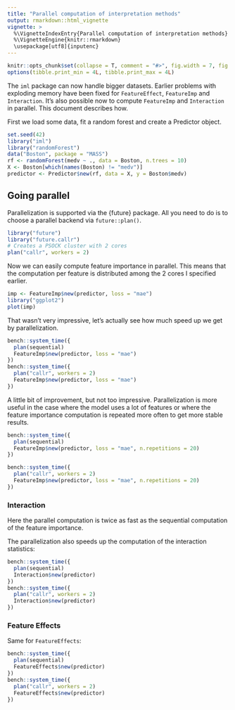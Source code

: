 ```yaml
---
title: "Parallel computation of interpretation methods"
output: rmarkdown::html_vignette
vignette: >
  %\VignetteIndexEntry{Parallel computation of interpretation methods}
  %\VignetteEngine{knitr::rmarkdown}
  \usepackage[utf8]{inputenc}
---
```

  
```r
knitr::opts_chunk$set(collapse = T, comment = "#>", fig.width = 7, fig.height = 7, fig.align = "center")
options(tibble.print_min = 4L, tibble.print_max = 4L)
```

The `iml` package can now handle bigger datasets. 
Earlier problems with exploding memory have been fixed for `FeatureEffect`, `FeatureImp` and `Interaction`.
It's also possible now to compute `FeatureImp` and `Interaction` in parallel.
This document describes how.

First we load some data, fit a random forest and create a Predictor object.

```r
set.seed(42)
library("iml")
library("randomForest")
data("Boston", package = "MASS")
rf <- randomForest(medv ~ ., data = Boston, n.trees = 10)
X <- Boston[which(names(Boston) != "medv")]
predictor <- Predictor$new(rf, data = X, y = Boston$medv)
```

## Going parallel

Parallelization is supported via the {future} package.
All you need to do is to choose a parallel backend via `future::plan()`.

```r
library("future")
library("future.callr")
# Creates a PSOCK cluster with 2 cores
plan("callr", workers = 2)
```

Now we can easily compute feature importance in parallel. This means that the computation per feature is distributed among the 2 cores I specified earlier.

```r
imp <- FeatureImp$new(predictor, loss = "mae")
library("ggplot2")
plot(imp)
```

That wasn't very impressive, let's actually see how much speed up we get by parallelization.

```r
bench::system_time({
  plan(sequential)
  FeatureImp$new(predictor, loss = "mae")
})
bench::system_time({
  plan("callr", workers = 2)
  FeatureImp$new(predictor, loss = "mae")
})
```

A little bit of improvement, but not too impressive.
Parallelization is more useful in the case where the model uses a lot of features or where the feature importance computation is repeated more often to get more stable results.

```r
bench::system_time({
  plan(sequential)
  FeatureImp$new(predictor, loss = "mae", n.repetitions = 20)
})

bench::system_time({
  plan("callr", workers = 2)
  FeatureImp$new(predictor, loss = "mae", n.repetitions = 20)
})
```

### Interaction

Here the parallel computation is twice as fast as the sequential computation of the feature importance.

The parallelization also speeds up the computation of the interaction statistics:

```r
bench::system_time({
  plan(sequential)
  Interaction$new(predictor)
})
bench::system_time({
  plan("callr", workers = 2)
  Interaction$new(predictor)
})
```

### Feature Effects

Same for `FeatureEffects`:

```r
bench::system_time({
  plan(sequential)
  FeatureEffects$new(predictor)
})
bench::system_time({
  plan("callr", workers = 2)
  FeatureEffects$new(predictor)
})
```
